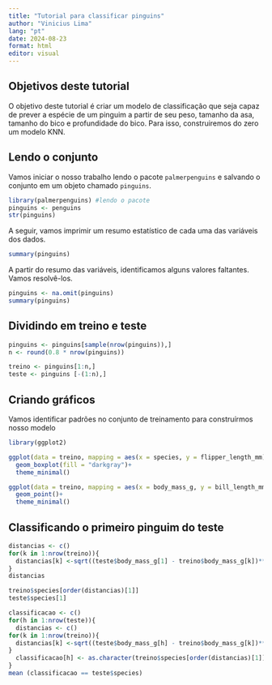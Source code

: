 ```yaml
---
title: "Tutorial para classificar pinguins"
author: "Vinicius Lima"
lang: "pt"
date: 2024-08-23
format: html
editor: visual
---
```


## Objetivos deste tutorial

O objetivo deste tutorial é criar um modelo de classificação que seja
capaz de prever a espécie de um pinguim a partir de seu peso, tamanho da
asa, tamanho do bico e profundidade do bico. Para isso, construiremos do
zero um modelo KNN.

## Lendo o conjunto

Vamos iniciar o nosso trabalho lendo o pacote `palmerpenguins` e
salvando o conjunto em um objeto chamado `pinguins`.

```r
library(palmerpenguins) #lendo o pacote
pinguins <- penguins
str(pinguins)
```

A seguir, vamos imprimir um resumo estatístico de cada uma das variáveis
dos dados.

```r
summary(pinguins)
```

A partir do resumo das variáveis, identificamos alguns valores
faltantes. Vamos resolvê-los.

```r
pinguins <- na.omit(pinguins)
summary(pinguins)
```

## Dividindo em treino e teste

```r
pinguins <- pinguins[sample(nrow(pinguins)),]
n <- round(0.8 * nrow(pinguins))

treino <- pinguins[1:n,]
teste <- pinguins [-(1:n),]
```

## Criando gráficos

Vamos identificar padrões no conjunto de treinamento para construírmos
nosso modelo

```r
library(ggplot2)

ggplot(data = treino, mapping = aes(x = species, y = flipper_length_mm))+
  geom_boxplot(fill = "darkgray")+
  theme_minimal()
```

```r
ggplot(data = treino, mapping = aes(x = body_mass_g, y = bill_length_mm, color = species))+
  geom_point()+
  theme_minimal()
```

## Classificando o primeiro pinguim do teste

```r
distancias <- c()
for(k in 1:nrow(treino)){
  distancias[k] <-sqrt((teste$body_mass_g[1] - treino$body_mass_g[k])**2 + (teste$bill_length_mm[1] - treino$bill_length_mm[k])**2)
}
distancias

```

```r
treino$species[order(distancias)[1]]
teste$species[1]
```

```r
classificacao <- c()
for(h in 1:nrow(teste)){
  distancias <- c()
for(k in 1:nrow(treino)){
  distancias[k] <-sqrt((teste$body_mass_g[h] - treino$body_mass_g[k])**2 + (teste$bill_length_mm[h] - treino$bill_length_mm[k])**2)
}
  classificacao[h] <- as.character(treino$species[order(distancias)[1]])
}
mean (classificacao == teste$species)
```
